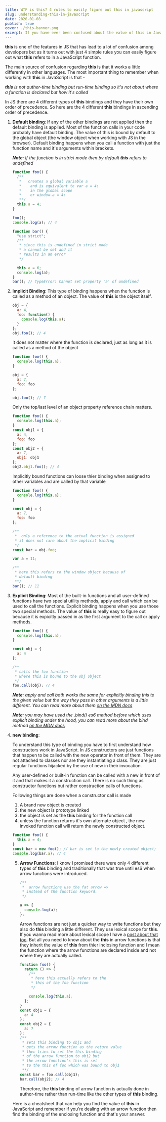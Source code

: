 ```yaml
---
title: WTF is this? 4 rules to easily figure out this in javascript
slug: understanding-this-in-javascript
date: 2020-01-08
publish: true
cover: ./this-banner.png
excerpt: If you have ever been confused about the value of this in Javascript then this guide will help you figure out how you can easily tackle this problem (no pun intended). There's a cheatsheet at the end that can help you quickly figure out the value of this if you wanna skip to that.
---
```


**this** is one of the features in JS that has lead to a lot of confusion among developers but as it turns out with just 4 simple rules you can easily figure out what **this** refers to in a JavaScript function.

The main source of confusion regarding **this** is that it works a little differently in other languages. The most important thing to remember when working with **this** in JavaScript is that -

_**this** is not author-time binding but run-time binding so it's not about where a function is declared but how it's called_

In JS there are 4 different types of **this** bindings and they have their own order of precedence. So here are the 4 different **this** bindings in ascending order of precedence.

1. **Default binding**:
   If any of the other bindings are not applied then the default binding is applied. Most of the function calls in your code probably have default binding. The value of this is bound by default to the global object (the window object when working with JS in the browser). Default binding happens when you call a function with just the function name and it's arguments within brackets.

   _**Note**: If the function is in strict mode then by default **this** refers to undefined_

   ```javascript
   function foo() {
     /**
      *   creates a global variable a
      *    and is equivalent to var a = 4;
      *    in the global scope
      *    or window.a = 4;
      **/
     this.a = 4;
   }

   foo();
   console.log(a); // 4

   function bar() {
     "use strict";
     /**
      * since this is undefined in strict mode
      * a cannot be set and it
      * results in an error
      */

     this.a = 6;
     console.log(a);
   }
   bar(); // TypeError: Cannot set property 'a' of undefined
   ```

2. **Implicit Binding**:
   This type of binding happens when the function is called as a method of an object. The value of **this** is the object itself.

   ```javascript
   obj = {
     a: 4,
     foo: function() {
       console.log(this.a);
     }
   };
   obj.foo(); // 4
   ```

   It does not matter where the function is declared, just as long as it is called as a method of the object

   ```javascript
   function foo() {
     console.log(this.a);
   }

   obj = {
     a: 7,
     foo: foo
   };

   obj.foo(); // 7
   ```

   Only the top/last level of an object property reference chain matters.

   ```javascript
   function foo() {
     console.log(this.a);
   }
   const obj1 = {
     a: 4,
     foo: foo
   };
   const obj2 = {
     a: 7,
     obj1: obj1
   };
   obj2.obj1.foo(); // 4
   ```

   Implicitly bound functions can loose thier binding when assigned to other variables and are called by that variable

   ```javascript
   function foo() {
     console.log(this.a);
   }

   const obj = {
     a: 7,
     foo: foo
   };

   /**
    *  only a reference to the actual function is assigned
    * it does not care about the implicit binding
    */
   const bar = obj.foo;

   var a = 11;

   /**
    * here this refers to the window object because of
    * default binding
    **/
   bar(); // 11
   ```

3. **Explicit Binding**:
   Most of the built-in functions and all user-defined functions have two special utility methods, apply and call which can be used to call the functions. Explicit binding happens when you use those two special methods. The value of **this** is really easy to figure out because it is expicitly passed in as the first argument to the call or apply methods.

   ```javascript
   function foo() {
     console.log(this.a);
   }

   const obj = {
     a: 4
   };

   /**
    * calls the foo function
    * where this is bound to the obj object
    */
   foo.call(obj); // 4
   ```

   _**Note**: apply and call both works the same for explicitly binding this to the given value but the way they pass in other arguments is a little different. You can read more about them [on the MDN docs](https://developer.mozilla.org/en-US/docs/Web/JavaScript/Reference/Global_Objects/Function/apply)_

   _**Note**: you may have used the .bind() es6 method before which uses explicit binding under the hood, you can read more about the bind method [on the MDN docs](https://developer.mozilla.org/en-US/docs/Web/JavaScript/Reference/Global_Objects/Function/bind)_

4. **new binding**:

   To understand this type of binding you have to first understand how constructors work in JavaScript. In JS constructors are just functions that happen to be called with the new operator in front of them. They are not attached to classes nor are they instantiating a class. They are just regular functions hijacked by the use of new in their invocation.

   Any user-defined or built-in function can be called with a new in front of it and that makes it a construction call. There is no such thing as constructor functions but rather construction calls of functions.

   Following things are done when a constructor call is made

   1. A brand new object is created
   2. the new object is prototype linked
   3. the object is set as the **this** binding for the function call
   4. unless the function returns it's own alternate object , the new invoked function call will return the newly constructed object.

   ```javascript
   function foo() {
     this.a = 4;
   }
   const bar = new foo(); // bar is set to the newly created object;
   console.log(bar.a); // 4
   ```

   5. **Arrow Functions**:
      I know I promised there were only 4 different types of **this** binding and traditionally that was true until es6 when arrow functions were introduced.

      ```javascript
      /**
       *  arrow functions use the fat arrow =>
       * instead of the function keyword.
       */

      a => {
        console.log(a);
      };
      ```

      Arrow functions are not just a quicker way to write functions but they also do **this** binding a little different. They use lexical scope for **this**. If you wanna read more about lexical scope I have a [post about that too](https://www.studiodagger.com/lexical-scope-and-closures). But all you need to know about the **this** in arrow functions is that they inherit the value of **this** from thier inclosing function and I mean the function where the arrow functions are declared inside and not where they are actually called.

      ```javascript
      function foo() {
        return () => {
          /**
           * here this actually refers to the
           * this of the foo function
           */

          console.log(this.a);
        };
      }
      const obj1 = {
        a: 4
      };
      const obj2 = {
        a: 7
      };
      /**
       * sets this binding to obj1 and
       * gets the arrow function as the return value
       * then tries to set the this binding
       * of the arrow function to obj2 but
       * the arrow function's this is set
       * to the this of foo which was bound to obj1
       **/
      const bar = foo.call(obj1);
      bar.call(obj2); // 4
      ```

      Therefore, the **this** binding of arrow function is actually done in author-time rather than run-time like the other types of **this** binding.

   Here is a cheatsheet that can help you find the value of **this** in JavaScript and remember if you're dealing with an arrow function then find the binding of the enclosing function and that's your answer.
